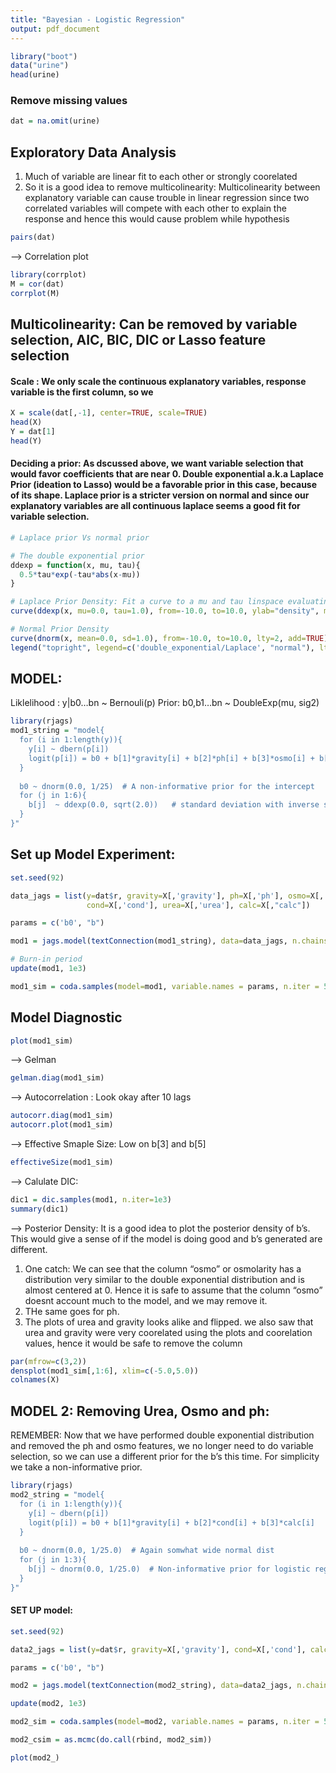 ```yaml
---
title: "Bayesian - Logistic Regression"
output: pdf_document
---
```


```r
library("boot")
data("urine")
head(urine)
```

### Remove missing values
```r
dat = na.omit(urine)
```

## Exploratory Data Analysis
1. Much of variable are linear fit to each other or strongly coorelated
2. So it is a good idea to remove multicolinearity: Multicolinearity between explanatory variable can cause trouble in linear 
   regression since two correlated variables will compete with each other to explain the response and hence this would cause
   problem while hypothesis
```r
pairs(dat)
```

----> Correlation plot
```r
library(corrplot)
M = cor(dat)
corrplot(M)
```

## Multicolinearity: Can be removed by variable selection, AIC, BIC, DIC or Lasso feature selection

#### Scale : We only scale the continuous explanatory variables, response variable is the first column, so we 
```r
X = scale(dat[,-1], center=TRUE, scale=TRUE)
head(X)
Y = dat[1]
head(Y)
```

#### Deciding a prior: As dscussed above, we want variable selection that would favor coefficients that are near 0. Double exponential a.k.a Laplace Prior (ideation to Lasso) would be a favorable prior in this case, because of its shape. Laplace prior is a stricter version on normal and since our explanatory variables are all continuous laplace seems a good fit for variable selection.
```r
# Laplace prior Vs normal prior

# The double exponential prior
ddexp = function(x, mu, tau){
  0.5*tau*exp(-tau*abs(x-mu))
}

# Laplace Prior Density: Fit a curve to a mu and tau linspace evaluating the prior. 
curve(ddexp(x, mu=0.0, tau=1.0), from=-10.0, to=10.0, ylab="density", main='Double exponential distribution')

# Normal Prior Density
curve(dnorm(x, mean=0.0, sd=1.0), from=-10.0, to=10.0, lty=2, add=TRUE)
legend("topright", legend=c('double_exponential/Laplace', "normal"), lty=c(1,2), bty="n")

```

## MODEL:
Liklelihood : y|b0...bn ~ Bernouli(p)
Prior: b0,b1...bn ~ DoubleExp(mu, sig2)
```r
library(rjags)
mod1_string = "model{
  for (i in 1:length(y)){
    y[i] ~ dbern(p[i])
    logit(p[i]) = b0 + b[1]*gravity[i] + b[2]*ph[i] + b[3]*osmo[i] + b[4]*cond[i] + b[5]*urea[i] + b[6]*calc[i]
  }
  
  b0 ~ dnorm(0.0, 1/25)  # A non-informative prior for the intercept
  for (j in 1:6){
    b[j]  ~ ddexp(0.0, sqrt(2.0))   # standard deviation with inverse scale would give a variance of 1 in jags
  }
}"
```

## Set up Model Experiment:
```r
set.seed(92)

data_jags = list(y=dat$r, gravity=X[,'gravity'], ph=X[,'ph'], osmo=X[,'osmo'], 
                 cond=X[,'cond'], urea=X[,'urea'], calc=X[,"calc"])

params = c('b0', "b")

mod1 = jags.model(textConnection(mod1_string), data=data_jags, n.chains = 3)

# Burn-in period
update(mod1, 1e3)

mod1_sim = coda.samples(model=mod1, variable.names = params, n.iter = 5e3)
```

## Model Diagnostic
```r
plot(mod1_sim)
```

-----> Gelman
```r
gelman.diag(mod1_sim)
```


----> Autocorrelation : Look okay after 10 lags
```r
autocorr.diag(mod1_sim)
autocorr.plot(mod1_sim)
```

----> Effective Smaple Size: Low on b[3] and b[5]
```r
effectiveSize(mod1_sim)
```

-----> Calulate DIC:
```r
dic1 = dic.samples(mod1, n.iter=1e3)
summary(dic1)
```

------> Posterior Density:
It is a good idea to plot the posterior density of b's. This would give a sense of if the model is doing good and b's generated are different.

1. One catch: We can see that the column "osmo" or osmolarity has a distribution very similar to the double exponential distribution and is almost centered at 0. Hence it is safe to assume that the column "osmo" doesnt account much to the model, and we may remove it. 
2. THe same goes for ph.
3. The plots of urea and gravity looks alike and flipped. we also saw that urea and gravity were very coorelated using the plots and coorelation values, hence it would be safe to remove the column
```r
par(mfrow=c(3,2))
densplot(mod1_sim[,1:6], xlim=c(-5.0,5.0))
colnames(X)
```


## MODEL 2: Removing Urea, Osmo and ph:
REMEMBER: Now that we have performed double exponential distribution and removed the ph and osmo features, we no longer need to
do variable selection, so we can use a different prior for the b's this time. For simplicity we take a non-informative prior.
```r
library(rjags)
mod2_string = "model{
  for (i in 1:length(y)){
    y[i] ~ dbern(p[i])
    logit(p[i]) = b0 + b[1]*gravity[i] + b[2]*cond[i] + b[3]*calc[i]
  }
  
  b0 ~ dnorm(0.0, 1/25.0)  # Again somwhat wide normal dist
  for (j in 1:3){
    b[j] ~ dnorm(0.0, 1/25.0)  # Non-informative prior for logistic regression
  }
}"
```

#### SET UP model:
```r
set.seed(92)

data2_jags = list(y=dat$r, gravity=X[,'gravity'], cond=X[,'cond'], calc=X[,"calc"])

params = c('b0', "b")

mod2 = jags.model(textConnection(mod2_string), data=data2_jags, n.chains = 3)

update(mod2, 1e3)

mod2_sim = coda.samples(model=mod2, variable.names = params, n.iter = 5e3)

mod2_csim = as.mcmc(do.call(rbind, mod2_sim))
```

```r
plot(mod2_)
```

